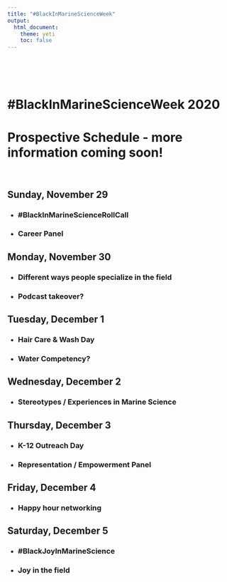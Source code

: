 ```yaml
---
title: "#BlackInMarineScienceWeek"
output: 
  html_document:
    theme: yeti
    toc: false
---
```


<br>
<br>
<br>

# #BlackInMarineScienceWeek 2020

# Prospective Schedule - more information coming soon! {.tabset .tabset-fade}

<br>

## Sunday, November 29
* ### #BlackInMarineScienceRollCall
* ### Career Panel

## Monday, November 30
* ### Different ways people specialize in the field
* ### Podcast takeover?

## Tuesday, December 1
* ### Hair Care & Wash Day
* ### Water Competency?

## Wednesday, December 2
* ### Stereotypes / Experiences in Marine Science

## Thursday, December 3
* ### K-12 Outreach Day
* ### Representation / Empowerment Panel

## Friday, December 4
* ### Happy hour networking

## Saturday, December 5
* ### #BlackJoyInMarineScience
* ### Joy in the field








